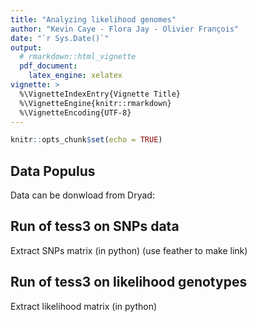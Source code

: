 ```yaml
--- 
title: "Analyzing likelihood genomes" 
author: "Kevin Caye - Flora Jay - Olivier François" 
date: "`r Sys.Date()`" 
output: 
  # rmarkdown::html_vignette
  pdf_document:
    latex_engine: xelatex
vignette: >
  %\VignetteIndexEntry{Vignette Title}
  %\VignetteEngine{knitr::rmarkdown}
  %\VignetteEncoding{UTF-8}
---
```


```r
knitr::opts_chunk$set(echo = TRUE)
```

## Data Populus

Data can be donwload from Dryad: 


## Run of tess3 on SNPs data
Extract SNPs matrix (in python) (use feather to make link)


## Run of tess3 on likelihood genotypes
Extract likelihood matrix (in python)
